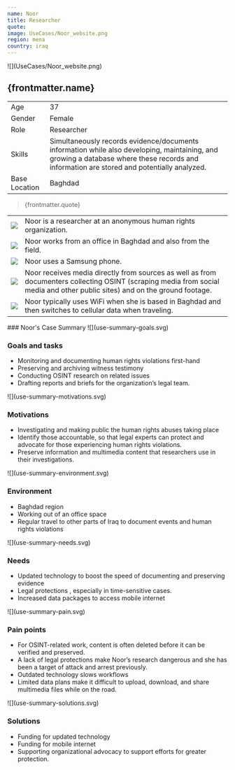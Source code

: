 ```yaml
---
name: Noor
title: Researcher
quote:
image: UseCases/Noor_website.png
region: mena
country: iraq
---
```



<ProfileSection>
![](UseCases/Noor_website.png)

## **{frontmatter.name}**

|               |                                                                                                                                                                                           |
| ------------- | ----------------------------------------------------------------------------------------------------------------------------------------------------------------------------------------- |
| Age           | 37                                                                                                                                                                                        |
| Gender        | Female                                                                                                                                                                                    |
| Role          | Researcher                                                                                                                                                                                |
| Skills        | Simultaneously records evidence/documents information while also developing, maintaining, and growing a database where these records and information are stored and potentially analyzed. |
| Base Location | Baghdad                                                                                                                                                                                   |

> {frontmatter.quote}

|                    |                                                                                                                                                                             |
| ------------------ | --------------------------------------------------------------------------------------------------------------------------------------------------------------------------- |
| ![](checkmark.svg) | Noor is a researcher at an anonymous human rights organization.                                                                                                             |
| ![](folder.svg)    | Noor works from an office in Baghdad and also from the field.                                                                                                               |
| ![](play.svg)      | Noor uses a Samsung phone.                                                                                                                                                  |
| ![](website.svg)   | Noor receives media directly from sources as well as from documenters collecting OSINT (scraping media from social media and other public sites) and on the ground footage. |
| ![](squares.svg)   | Noor typically uses WiFi when she is based in Baghdad and then switches to cellular data when traveling.                                                                    |

</ProfileSection>
<AchievementsSection>
    ### Noor's Case Summary

<AchievementItem>
![](use-summary-goals.svg)

### Goals and tasks

- Monitoring and documenting human rights violations first-hand
- Preserving and archiving witness testimony
- Conducting OSINT research on related issues
- Drafting reports and briefs for the organization’s legal team.

</AchievementItem>
<AchievementItem>
![](use-summary-motivations.svg)

### Motivations

- Investigating and making public the human rights abuses taking place
- Identify those accountable, so that legal experts can protect and advocate for those experiencing human rights violations.
- Preserve information and multimedia content that researchers use in their investigations.

</AchievementItem>
<AchievementItem>
![](use-summary-environment.svg)

### Environment

- Baghdad region
- Working out of an office space
- Regular travel to other parts of Iraq to document events and human rights violations

</AchievementItem>
<AchievementItem>
![](use-summary-needs.svg)

### Needs

- Updated technology to boost the speed of documenting and preserving evidence
- Legal protections , especially in time-sensitive cases.
- Increased data packages to access mobile internet

</AchievementItem>
<AchievementItem>
![](use-summary-pain.svg)

### Pain points

- For OSINT-related work, content is often deleted before it can be verified and preserved.
- A lack of legal protections make Noor’s research dangerous and she has been a target of attack and arrest previously.
- Outdated technology slows workflows
- Limited data plans make it difficult to upload, download, and share multimedia files while on the road.

</AchievementItem>
<AchievementItem>
![](use-summary-solutions.svg)

### Solutions

- Funding for updated technology
- Funding for mobile internet
- Supporting organizational advocacy to support efforts for greater protection.

</AchievementItem>
</AchievementsSection>
